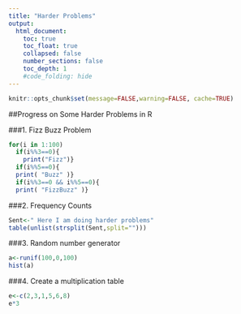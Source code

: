 ```yaml
---
title: "Harder Problems"
output:
  html_document:
    toc: true
    toc_float: true
    collapsed: false
    number_sections: false
    toc_depth: 1
    #code_folding: hide
---
```


```r
knitr::opts_chunk$set(message=FALSE,warning=FALSE, cache=TRUE)
```
##Progress on Some Harder Problems in R

###1. Fizz Buzz Problem
```r
for(i in 1:100)
  if(i%%3==0){
    print("Fizz")}
  if(i%%5==0){
  print( "Buzz" )}
  if(i%%3==0 && i%%5==0){
  print( "FizzBuzz" )}
```

###2. Frequency Counts
```r
Sent<-" Here I am doing harder problems"
table(unlist(strsplit(Sent,split="")))
```

###3. Random number generator
```r
a<-runif(100,0,100)
hist(a)
```

###4. Create a multiplication table
```r
e<-c(2,3,1,5,6,8)
e*3
```

